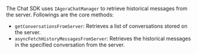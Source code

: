 <PlatformWrapper platform="ios">

The Chat SDK uses `IAgoraChatManager` to retrieve historical messages from the server. Followings are the core methods:

- `getConversationsFromServer`: Retrieves a list of conversations stored on the server.
- `asyncFetchHistoryMessagesFromServer`: Retrieves the historical messages in the specified conversation from the server.

</PlatformWrapper>